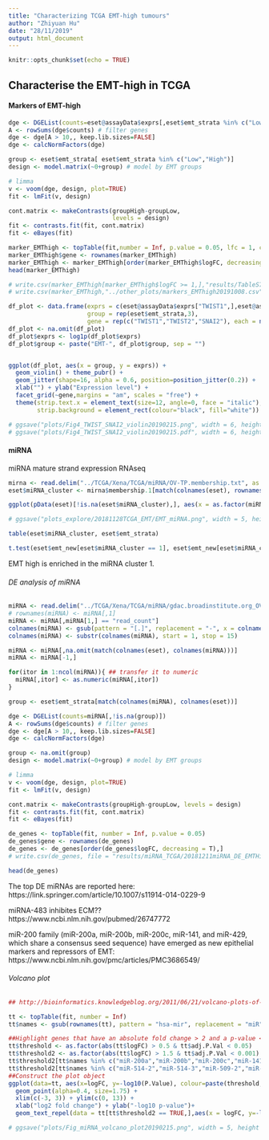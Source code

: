 ```yaml
---
title: "Characterizing TCGA EMT-high tumours"
author: "Zhiyuan Hu"
date: "28/11/2019"
output: html_document
---
```


```r
knitr::opts_chunk$set(echo = TRUE)
```

## Characterise the EMT-high in TCGA

#### Markers of EMT-high

```r
dge <- DGEList(counts=eset@assayData$exprs[,eset$emt_strata %in% c("Low","High")])
A <- rowSums(dge$counts) # filter genes
dge <- dge[A > 10,, keep.lib.sizes=FALSE]
dge <- calcNormFactors(dge)

group <- eset$emt_strata[ eset$emt_strata %in% c("Low","High")]
design <- model.matrix(~0+group) # model by EMT groups

# limma
v <- voom(dge, design, plot=TRUE)
fit <- lmFit(v, design)

cont.matrix <- makeContrasts(groupHigh-groupLow,
                             levels = design)
fit <- contrasts.fit(fit, cont.matrix)
fit <- eBayes(fit)

marker_EMThigh <- topTable(fit,number = Inf, p.value = 0.05, lfc = 1, coef = 1)
marker_EMThigh$gene <- rownames(marker_EMThigh)
marker_EMThigh <- marker_EMThigh[order(marker_EMThigh$logFC, decreasing = T),]
head(marker_EMThigh)

# write.csv(marker_EMThigh[marker_EMThigh$logFC >= 1,],"results/TableS7_markers_EMThigh20190215.csv")
# write.csv(marker_EMThigh,"../other_plots/markers_EMThigh20191008.csv")
```


```r
df_plot <- data.frame(exprs = c(eset@assayData$exprs["TWIST1",],eset@assayData$exprs["TWIST2",],eset@assayData$exprs["SNAI2",]), 
                      group = rep(eset$emt_strata,3), 
                      gene = rep(c("TWIST1","TWIST2","SNAI2"), each = ncol(eset)))
df_plot <- na.omit(df_plot)
df_plot$exprs <- log1p(df_plot$exprs)
df_plot$group <- paste("EMT-", df_plot$group, sep = "")


ggplot(df_plot, aes(x = group, y = exprs)) + 
  geom_violin() + theme_pubr() + 
  geom_jitter(shape=16, alpha = 0.6, position=position_jitter(0.2)) + 
  xlab("") + ylab("Expression level") +
  facet_grid(~gene,margins = "am", scales = "free") +
  theme(strip.text.x = element_text(size=12, angle=0, face = "italic"),
        strip.background = element_rect(colour="black", fill="white"))

# ggsave("plots/Fig4_TWIST_SNAI2_violin20190215.png", width = 6, height = 4)
# ggsave("plots/Fig4_TWIST_SNAI2_violin20190215.pdf", width = 6, height = 3)
```


#### miRNA

miRNA mature strand expression RNAseq

```r
mirna <- read.delim("../TCGA/Xena/TCGA/miRNA/OV-TP.membership.txt", as.is = T)
eset$miRNA_cluster <- mirna$membership.1[match(colnames(eset), rownames(mirna))]

ggplot(pData(eset)[!is.na(eset$miRNA_cluster),], aes(x = as.factor(miRNA_cluster), y = emt_new)) + geom_violin() + theme_classic() + geom_hline(yintercept = quantile(eset$emt_new,1/3), lty = 2) + geom_hline(yintercept = quantile(eset$emt_new,2/3), lty = 2) + geom_jitter(shape=16, alpha = 0.6, position=position_jitter(0.2), aes(col = emt_group)) + xlab("miRNA clusters")

# ggsave("plots_explore/20181128TCGA_EMT/EMT_miRNA.png", width = 5, height = 3)
```

```r
table(eset$miRNA_cluster, eset$emt_strata)

t.test(eset$emt_new[eset$miRNA_cluster == 1], eset$emt_new[eset$miRNA_cluster > 1])
```

EMT high is enriched in the miRNA cluster 1.


###### DE analysis of miRNA

```r
miRNA <- read.delim("../TCGA/Xena/TCGA/miRNA/gdac.broadinstitute.org_OV.Merge_mirnaseq__illuminahiseq_mirnaseq__bcgsc_ca__Level_3__miR_gene_expression__data.Level_3.2016012800.0.0/OV.mirnaseq__illuminahiseq_mirnaseq__bcgsc_ca__Level_3__miR_gene_expression__data.data.txt", sep = "\t",row.names = 1,as.is = T)
# rownames(miRNA) <- miRNA[,1]
miRNA <- miRNA[,miRNA[1,] == "read_count"]
colnames(miRNA) <- gsub(pattern = "[.]", replacement = "-", x = colnames(miRNA))
colnames(miRNA) <- substr(colnames(miRNA), start = 1, stop = 15)

miRNA <- miRNA[,na.omit(match(colnames(eset), colnames(miRNA)))]
miRNA <- miRNA[-1,]

for(itor in 1:ncol(miRNA)){ ## transfer it to numeric
  miRNA[,itor] <- as.numeric(miRNA[,itor])
}

group <- eset$emt_strata[match(colnames(miRNA), colnames(eset))]

dge <- DGEList(counts=miRNA[,!is.na(group)])
A <- rowSums(dge$counts) # filter genes
dge <- dge[A > 10,, keep.lib.sizes=FALSE]
dge <- calcNormFactors(dge)

group <- na.omit(group)
design <- model.matrix(~0+group) # model by EMT groups

# limma
v <- voom(dge, design, plot=TRUE)
fit <- lmFit(v, design)

cont.matrix <- makeContrasts(groupHigh-groupLow, levels = design)
fit <- contrasts.fit(fit, cont.matrix)
fit <- eBayes(fit)

de_genes <- topTable(fit, number = Inf, p.value = 0.05)
de_genes$gene <- rownames(de_genes)
de_genes <- de_genes[order(de_genes$logFC, decreasing = T),]
# write.csv(de_genes, file = "results/miRNA_TCGA/20181211miRNA_DE_EMTHighvsLow.csv")

head(de_genes)
```


The top DE miRNAs are reported here: https://link.springer.com/article/10.1007/s11914-014-0229-9

miRNA-483 inhibites ECM?? https://www.ncbi.nlm.nih.gov/pubmed/26747772

miR-200 family (miR-200a, miR-200b, miR-200c, miR-141, and miR-429, which share a consensus seed sequence) have emerged as new epithelial markers and repressors of EMT: https://www.ncbi.nlm.nih.gov/pmc/articles/PMC3686549/

###### Volcano plot

```r
## http://bioinformatics.knowledgeblog.org/2011/06/21/volcano-plots-of-microarray-data/

tt <- topTable(fit, number = Inf)
tt$names <- gsub(rownames(tt), pattern = "hsa-mir", replacement = "miR")

##Highlight genes that have an absolute fold change > 2 and a p-value < Bonferroni cut-off
tt$threshold <- as.factor(abs(tt$logFC) > 0.5 & tt$adj.P.Val < 0.05)
tt$threshold2 <- as.factor(abs(tt$logFC) > 1.5 & tt$adj.P.Val < 0.001)
tt$threshold2[tt$names %in% c("miR-200a","miR-200b","miR-200c","miR-141","miR-429")] <- T
tt$threshold2[tt$names %in% c("miR-514-2","miR-514-3","miR-509-2","miR-509-3")] <- F
##Construct the plot object
ggplot(data=tt, aes(x=logFC, y=-log10(P.Value), colour=paste(threshold, threshold2))) +
  geom_point(alpha=0.4, size=1.75) +
  xlim(c(-3, 3)) + ylim(c(0, 13)) +
  xlab("log2 fold change") + ylab("-log10 p-value")+ 
  geom_text_repel(data = tt[tt$threshold2 == TRUE,],aes(x = logFC, y=-log10(P.Value),label=names) , colour="black", alpha = 0.75) + theme_pubr() + theme(legend.position = "none")

# ggsave("plots/Fig_miRNA_volcano_plot20190215.png", width = 5, height = 4)
```
